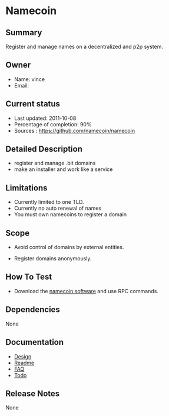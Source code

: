 = Namecoin =

== Summary ==
Register and manage names on a decentralized and p2p system.

== Owner ==
* Name: vince
* Email: 

== Current status ==
* Last updated: 2011-10-08
* Percentage of completion: 90%
* Sources : https://github.com/namecoin/namecoin

== Detailed Description ==
* register and manage .bit domains
* make an installer and work like a service

== Limitations ==
* Currently limited to one TLD.
* Currently no auto renewal of names
* You must own namecoins to register a domain

== Scope ==

* Avoid control of domains by external entities.

* Register domains anonymously.

== How To Test ==
* Download the [http://dot-bit.org/ namecoin software] and use RPC commands.

== Dependencies ==
None


== Documentation ==
* [https://github.com/namecoin/namecoin/blob/master/DESIGN-namecoin.md Design]
* [https://github.com/namecoin/namecoin/blob/master/README.md Readme]
* [https://github.com/namecoin/namecoin/blob/master/FAQ.md FAQ]
* [https://github.com/namecoin/namecoin/blob/master/TODO-namecoin Todo]

== Release Notes ==

None